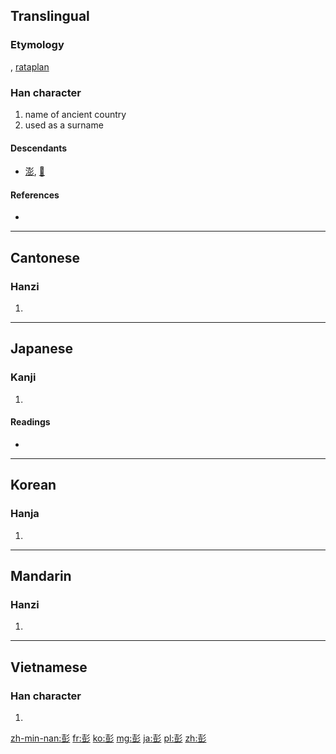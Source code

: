 ==Translingual==

===Etymology===
{{Han compound|壴|彡|c1=s|c2=p|ls=psc}}, [[rataplan]]

===Han character===
{{Han char|rn=59|rad=彡|as=09|sn=12|four=4212<sub>2</sub>|canj=土廿竹竹竹 (GTHHH)|ids=⿰[[壴]][[彡]]}}

# name of ancient country
# used as a surname

====Descendants====
* [[澎]], [[𥛱]]

====References====
* {{Han ref|kx=0364.050|dkj=10003|dj=0683.110|hdz=20855.060|uh=5F6D|ud=24429|bh=B45E|bd=46174}}

----

==Cantonese==

===Hanzi===
{{yue-hanzi|jyut=|y=pang4}}

# {{defn|lang=yue|sort=彡09}}

----

==Japanese==

===Kanji===
{{ja-kanji|grade=|rs=彡09}}

# {{defn|lang=ja|sort=彡09}}

====Readings====
* {{ja-readings|on=[[ほう]] (hō)|kun=[[ゆく]] (yuku), [[みち]] (michi), [[さかん]] (sakan)}}

----

==Korean==

===Hanja===
{{ko-hanja|hangeul=[[팽]], [[방]]|eumhun=|rv=paeng, bang|mr=p'aeng, pang|y=phayng, pang}}

# {{defn|lang=ko|sort=彡09}}

----

==Mandarin==

===Hanzi===
{{cmn-hanzi|pin=[[péng]] ([[peng2]])|wg=p'eng<sup>2</sup>}}

# {{defn|lang=cmn|sort=彡09}}

----

==Vietnamese==

===Han character===
{{vi-hantu|[[bành]]|rs=彡09}}

# {{defn|lang=vi|sort=彡09}}

[[zh-min-nan:彭]]
[[fr:彭]]
[[ko:彭]]
[[mg:彭]]
[[ja:彭]]
[[pl:彭]]
[[zh:彭]]